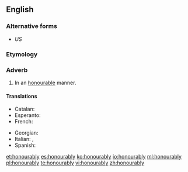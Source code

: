 ==English==

===Alternative forms===
* {{l|en|honorably}} ''US''

===Etymology===
{{suffix|en|honourable|ly}}

===Adverb===
{{en-adv}}

# {{lb|en|British}} In an [[honourable]] manner.

====Translations====
{{trans-top|in an honourable manner}}
* Catalan: {{t|ca|honorablement}}
* Esperanto: {{t|eo|honore}}
* French: {{t+|fr|honorablement}}
{{trans-mid}}
* Georgian: {{t|ka|ღირსეულად}}
* Italian: {{t+|it|onorevolmente}}, {{t+|it|onorabilmente}}
* Spanish: {{t|es|honorablemente}}
{{trans-bottom}}

[[et:honourably]]
[[es:honourably]]
[[ko:honourably]]
[[io:honourably]]
[[ml:honourably]]
[[pl:honourably]]
[[te:honourably]]
[[vi:honourably]]
[[zh:honourably]]